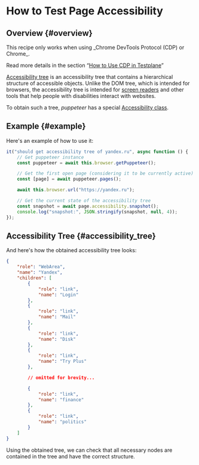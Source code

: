 
# How to Test Page Accessibility

## Overview {#overview}

<Admonition type="warning">
This recipe only works when using _Chrome DevTools Protocol (CDP) or Chrome_.

Read more details in the section “[How to Use CDP in Testplane][how-to-use-cdp]”

</Admonition>

[Accessibility tree][accessibility-tree] is an accessibility tree that contains a hierarchical structure of accessible objects. Unlike the DOM tree, which is intended for browsers, the accessibility tree is intended for [screen readers][screen-reader] and other tools that help people with disabilities interact with websites.

To obtain such a tree, _puppeteer_ has a special [Accessibility class][puppeteer-accessibility].

## Example {#example}

Here's an example of how to use it:

```javascript
it("should get accessibility tree of yandex.ru", async function () {
    // Get puppeteer instance
    const puppeteer = await this.browser.getPuppeteer();

    // Get the first open page (considering it to be currently active)
    const [page] = await puppeteer.pages();

    await this.browser.url("https://yandex.ru");

    // Get the current state of the accessibility tree
    const snapshot = await page.accessibility.snapshot();
    console.log("snapshot:", JSON.stringify(snapshot, null, 4));
});
```

## Accessibility Tree {#accessibility_tree}

And here's how the obtained accessibility tree looks:

```json
{
    "role": "WebArea",
    "name": "Yandex",
    "children": [
        {
            "role": "link",
            "name": "Login"
        },
        {
            "role": "link",
            "name": "Mail"
        },
        {
            "role": "link",
            "name": "Disk"
        },
        {
            "role": "link",
            "name": "Try Plus"
        },

        // omitted for brevity...

        {
            "role": "link",
            "name": "finance"
        },
        {
            "role": "link",
            "name": "politics"
        }
    ]
}
```

Using the obtained tree, we can check that all necessary nodes are contained in the tree and have the correct structure.

[how-to-use-cdp]: ../how-to-use-cdp
[accessibility-tree]: https://web.dev/the-accessibility-tree/
[screen-reader]: https://en.wikipedia.org/wiki/Screen_reader
[puppeteer-accessibility]: https://pptr.dev/api/puppeteer.accessibility
